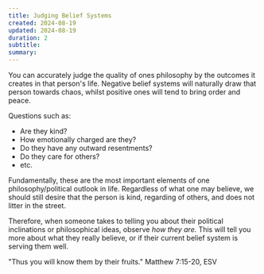 ```yaml
---
title: Judging Belief Systems
created: 2024-08-19
updated: 2024-08-19
duration: 2
subtitle:
summary:
---
```


You can accurately judge the quality of ones philosophy by the outcomes it creates in that person's life. Negative belief systems will naturally draw that person towards chaos, whilst positive ones will tend to bring order and peace.

Questions such as:
- Are they kind?
- How emotionally charged are they?
- Do they have any outward resentments?
- Do they care for others?
- etc.

Fundamentally, these are the most important elements of one philosophy/political outlook in life. Regardless of what one may believe, we should still desire that the person is kind, regarding of others, and does not litter in the street.

Therefore, when someone takes to telling you about their political inclinations or philosophical ideas, observe *how they are.* This will tell you more about what they really believe, or if their current belief system is serving them well.

"Thus you will know them by their fruits."
Matthew 7:15-20, ESV